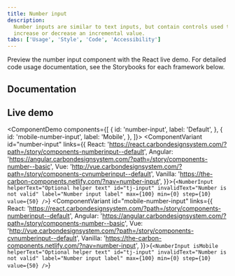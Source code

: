 ```yaml
---
title: Number input
description:
  Number inputs are similar to text inputs, but contain controls used to
  increase or decrease an incremental value.
tabs: ['Usage', 'Style', 'Code', 'Accessibility']
---
```


<PageDescription>

Preview the number input component with the React live demo. For detailed code
usage documentation, see the Storybooks for each framework below.

</PageDescription>

## Documentation

<Row className="resource-card-group">
<Column colLg={4} colMd={4} noGutterSm>
  <ResourceCard
    subTitle="React"
    href="https://react.carbondesignsystem.com/?path=/story/components-numberinput--default"
    >

<MdxIcon name="react" />

  </ResourceCard>
</Column>
<Column colLg={4} colMd={4} noGutterSm>
  <ResourceCard
      subTitle="Angular (Community)"
      href="https://angular.carbondesignsystem.com/?path=/story/components-number--basic"
      >

<MdxIcon name="angular" />

  </ResourceCard>
</Column>
<Column colLg={4} colMd={4} noGutterSm>
  <ResourceCard
      subTitle="Vue (Community)"
      href="http://vue.carbondesignsystem.com/?path=/story/components-cvnumberinput--default"
      >

<MdxIcon name="vue" />

  </ResourceCard>
</Column>
</Row>

## Live demo

<ComponentDemo
  components={[
    {
      id: 'number-input',
      label: 'Default',
    },
    {
      id: 'mobile-number-input',
      label: 'Mobile',
    },
  ]}>
  <ComponentVariant
    id="number-input"
    links={{
      React:
        'https://react.carbondesignsystem.com/?path=/story/components-numberinput--default',
      Angular:
        'https://angular.carbondesignsystem.com/?path=/story/components-number--basic',
      Vue:
        'http://vue.carbondesignsystem.com/?path=/story/components-cvnumberinput--default',
      Vanilla: 'https://the-carbon-components.netlify.com/?nav=number-input',
    }}>{`
    <NumberInput
      helperText="Optional helper text"
      id="tj-input"
      invalidText="Number is not valid"
      label="Number input label"
      max={100}
      min={0}
      step={10}
      value={50}
    />
  `}</ComponentVariant>
  <ComponentVariant
    id="mobile-number-input"
    links={{
      React:
        'https://react.carbondesignsystem.com/?path=/story/components-numberinput--default',
      Angular:
        'https://angular.carbondesignsystem.com/?path=/story/components-number--basic',
      Vue:
        'http://vue.carbondesignsystem.com/?path=/story/components-cvnumberinput--default',
      Vanilla: 'https://the-carbon-components.netlify.com/?nav=number-input',
    }}>{`
        <NumberInput
          isMobile
          helperText="Optional helper text"
          id="tj-input"
          invalidText="Number is not valid"
          label="Number input label"
          max={100}
          min={0}
          step={10}
          value={50}
        />
    `}</ComponentVariant>
</ComponentDemo>

